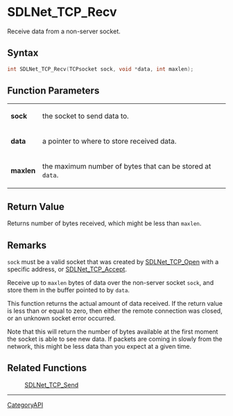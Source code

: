 = SDLNet_TCP_Recv =

Receive data from a non-server socket.

== Syntax ==

<syntaxhighlight lang='c'>
int SDLNet_TCP_Recv(TCPsocket sock, void *data, int maxlen);
</syntaxhighlight>

== Function Parameters ==

{|
|'''sock'''
|the socket to send data to.
|-
|'''data'''
|a pointer to where to store received data.
|-
|'''maxlen'''
|the maximum number of bytes that can be stored at <code>data</code>.
|}

== Return Value ==

Returns number of bytes received, which might be less than
<code>maxlen</code>.

== Remarks ==

<code>sock</code> must be a valid socket that was created by
[[SDLNet_TCP_Open]] with a specific address, or [[SDLNet_TCP_Accept]].

Receive up to <code>maxlen</code> bytes of data over the non-server socket
<code>sock</code>, and store them in the buffer pointed to by
<code>data</code>.

This function returns the actual amount of data received. If the return
value is less than or equal to zero, then either the remote connection was
closed, or an unknown socket error occurred.

Note that this will return the number of bytes available at the first
moment the socket is able to see new data. If packets are coming in slowly
from the network, this might be less data than you expect at a given time.

== Related Functions ==

:[[SDLNet_TCP_Send]]

----
[[CategoryAPI]]


